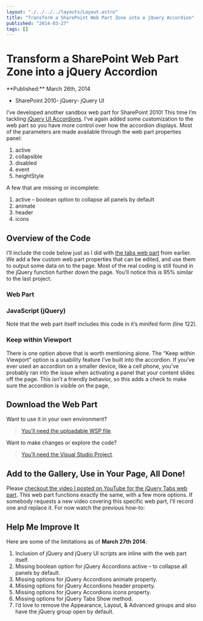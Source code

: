 ```yaml
---
layout: "./../../../layouts/Layout.astro"
title: "Transform a SharePoint Web Part Zone into a jQuery Accordion"
published: "2014-03-27"
tags: []
---
```


# Transform a SharePoint Web Part Zone into a jQuery Accordion

<time datetime={frontmatter.published}>
**Published:**
March 26th, 2014
</time>

- SharePoint 2010- jQuery- jQuery UI	

I’ve developed another sandbox web part for SharePoint 2010! This time I’m tackling <a href="http://jqueryui.com/accordion/">jQuery UI Accordions</a>. I’ve again added some customization to the web part so you have more control over how the accordion displays. Most of the parameters are made available through the web part properties panel:

1. active
1. collapsible
1. disabled
1. event
1. heightStyle

A few that are missing or incomplete:

1. active – boolean option to collapse all panels by default
1. animate
1. header
1. icons

## Overview of the Code

I’ll include the code below just as I did with <a href="http://www.markadrake.com/blog/2014/03/03/transform-a-sharepoint-web-part-zone-into-jquery-tabs/">the tabs web part</a> from earlier. We add a few custom web part properties that can be edited, and use them to output some data on to the page. Most of the real coding is still found in the jQuery function further down the page. You’ll notice this is 95% similar to the last project.

### Web Part

### JavaScript (jQuery)

Note that the web part itself includes this code in it’s minifed form (line 122).

### Keep within Viewport

There is one option above that is worth mentioning alone. The “Keep within Viewport” option is a usability feature I’ve built into the accordion. If you’ve ever used an accordion on a smaller device, like a cell phone, you’ve probably ran into the issue when activating a panel that your content slides off the page. This isn’t a friendly behavior, so this adds a check to make sure the accordion is visible on the page,

## Download the Web Part

Want to use it in your own environment?

<blockquote>
<a href="/web/20140327201539/http://www.markadrake.com/downloads/jQuery_UI_Accordion_Zone_WSP.zip">You’ll need the uploadable WSP file</a>.
</blockquote>

Want to make changes or explore the code?

<blockquote>
<a href="/web/20140327201539/http://www.markadrake.com/downloads/jQuery_UI_Accordion_Zone_PROJECT.zip">You’ll need the Visual Studio Project</a>.
</blockquote>

## Add to the Gallery, Use in Your Page, All Done!

Please <a href="https://www.youtube.com/watch?v=fd8XMIb6Lwc&#38;list=UU8YCzt_PNS-N8UFYTtnUuZg">checkout the video I posted on YouTube for the jQuery Tabs web part</a>. This web part functions exactly the same, with a few more options. If somebody requests a new video covering this specific web part, I’ll record one and replace it. For now watch the previous how-to:

## Help Me Improve It

Here are some of the limitations as of **March 27th 2014**:

1. Inclusion of jQuery and jQuery UI scripts are inline with the web part itself.
1. Missing boolean option for jQuery Accordions active – to collapse all panels by default.
1. Missing options for jQuery Accordions animate property.
1. Missing options for jQuery Accordions header property.
1. Missing options for jQuery Accordions icons property.
1. Missing options for jQuery Tabs Show method.
1. I’d love to remove the Appearance, Layout, &amp; Advanced groups and also have the jQuery group open by default.